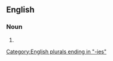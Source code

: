 ==English==

===Noun===
{{head|en|noun form}}

# {{plural of|technicality|lang=en}}

[[Category:English plurals ending in "-ies"]]